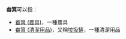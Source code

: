 '''畚箕'''可以指：
* [[畚箕_(農具)|畚箕 (農具)]]，一種農具
* [[畚箕_(清潔用品)|畚箕 (清潔用品)]]，又稱[[垃圾鏟|垃圾鏟]]，一種清潔用品
{{disambig|cat=二字消歧义}}